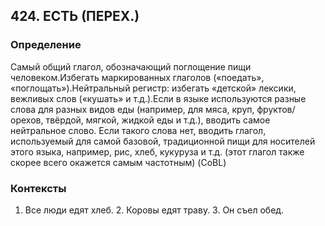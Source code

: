 ## 424. ЕСТЬ (ПЕРЕХ.)
### Определение
Самый общий глагол, обозначающий поглощение пищи человеком.Избегать маркированных глаголов («поедать», «поглощать»).Нейтральный регистр: избегать «детской» лексики, вежливых слов («кушать» и т.д.).Если в языке используются разные слова для разных видов еды (например, для мяса, круп, фруктов/орехов, твёрдой, мягкой, жидкой еды и т.д.), вводить самое нейтральное слово. Если такого слова нет, вводить глагол, используемый для самой базовой, традиционной пищи для носителей этого языка, например, рис, хлеб, кукуруза и т.д. (этот глагол также скорее всего окажется самым частотным) (CoBL)

### Контексты
1. Все люди едят хлеб. 2. Коровы едят траву. 3. Он съел обед.

